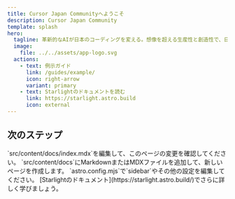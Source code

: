 ```yaml
---
title: Cursor Japan Communityへようこそ
description: Cursor Japan Community
template: splash
hero:
  tagline: 革新的なAIが日本のコーディングを変える。想像を超える生産性と創造性で、日本の未来を切り拓く。
  image:
    file: ../../assets/app-logo.svg
  actions:
    - text: 例示ガイド
      link: /guides/example/
      icon: right-arrow
      variant: primary
    - text: Starlightのドキュメントを読む
      link: https://starlight.astro.build
      icon: external
---
```



## 次のステップ

<CardGrid stagger>
	<Card title="コンテンツを更新" icon="pencil">
		`src/content/docs/index.mdx`を編集して、このページの変更を確認してください。
	</Card>
	<Card title="新しいコンテンツを追加" icon="add-document">
		`src/content/docs`にMarkdownまたはMDXファイルを追加して、新しいページを作成します。
	</Card>
	<Card title="サイトを設定" icon="setting">
		`astro.config.mjs`で`sidebar`やその他の設定を編集してください。
	</Card>
	<Card title="ドキュメントを読む" icon="open-book">
		[Starlightのドキュメント](https://starlight.astro.build/)でさらに詳しく学びましょう。
	</Card>
</CardGrid>